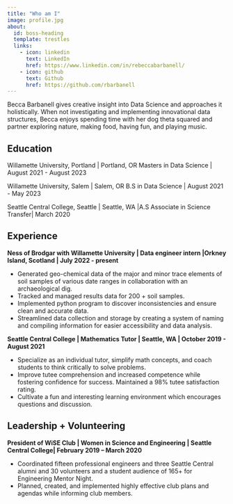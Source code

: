 ---
title: "Who am I"
image: profile.jpg
about:
  id: boss-heading
  template: trestles
  links:
    - icon: linkedin
      text: LinkedIn
      href: https://www.linkedin.com/in/rebeccabarbanell/
    - icon: github
      text: Github
      href: https://github.com/rbarbanell
---

::: {#boss-heading}
Becca Barbanell gives creative insight into Data Science and approaches it holistically.  When not investigating and implementing innovational data structures, Becca enjoys spending time with her dog theta squared and partner exploring nature, making food, having fun, and playing music.

## Education

Willamette University, Portland \| Portland, OR Masters in Data Science \| August 2021 - August 2023

Willamette University, Salem \| Salem, OR B.S in Data Science \| August 2021 - May 2023

Seattle Central College, Seattle \| Seattle, WA \|A.S Associate in Science Transfer\| March 2020

## Experience

**Ness of Brodgar with Willamette University \| Data engineer intern \|Orkney Island, Scotland \| July 2022 - present**

-   Generated geo-chemical data of the major and minor trace elements of soil samples of various date ranges in collaboration with an archaeological dig.
-   Tracked and managed results data for 200 + soil samples.
-   Implemented python program to discover inconsistencies and ensure clean and accurate data.
-   Streamlined data collection and storage by creating a system of naming and compiling information for easier accessibility and data analysis.

**Seattle Central College \| Mathematics Tutor \| Seattle, WA \| October 2019 - August 2021**

-   Specialize as an individual tutor, simplify math concepts, and coach students to think critically to solve problems.
-   Improve tutee comprehension and increased competence while fostering confidence for success. Maintained a 98% tutee satisfaction rating.\
-   Cultivate a fun and interesting learning environment which encourages questions and discussion.

## Leadership + Volunteering

**President of WiSE Club \| Women in Science and Engineering \| Seattle Central College\| February 2019 -- March 2020**

-   Coordinated fifteen professional engineers and three Seattle Central alumni and 30 volunteers and a student audience of 165+ for Engineering Mentor Night.
-   Planned, created, and implemented highly effective club plans and agendas while informing club members.
:::
